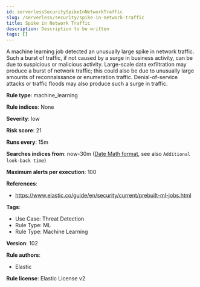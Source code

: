 ```yaml
---
id: serverlessSecuritySpikeInNetworkTraffic
slug: /serverless/security/spike-in-network-traffic
title: Spike in Network Traffic
description: Description to be written
tags: []
---
```


<div id="spike-in-network-traffic"></div>

A machine learning job detected an unusually large spike in network traffic. Such a burst of traffic, if not caused by a surge in business activity, can be due to suspicious or malicious activity. Large-scale data exfiltration may produce a burst of network traffic; this could also be due to unusually large amounts of reconnaissance or enumeration traffic. Denial-of-service attacks or traffic floods may also produce such a surge in traffic.

**Rule type**: machine_learning

**Rule indices**: None

**Severity**: low

**Risk score**: 21

**Runs every**: 15m

**Searches indices from**: now-30m ([Date Math format](((ref))/common-options.html#date-math), see also <DocLink id="serverlessSecurityRulesUiCreate" section="set-the-rules-schedule">`Additional look-back time`</DocLink>)

**Maximum alerts per execution**: 100

**References**: 

* https://www.elastic.co/guide/en/security/current/prebuilt-ml-jobs.html

**Tags**: 

* Use Case: Threat Detection
* Rule Type: ML
* Rule Type: Machine Learning

**Version**: 102

**Rule authors**: 

* Elastic

**Rule license**: Elastic License v2

